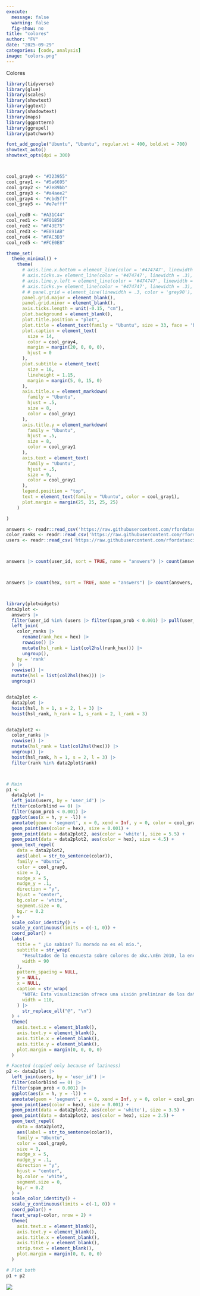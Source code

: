 ```yaml
---
execute:
  message: false
  warning: false
  fig-show: no
title: "colores"
author: "FV"
date: "2025-09-29"
categories: [code, analysis]
image: "colors.png"
---
```


Colores

```r

library(tidyverse)
library(glue)
library(scales)
library(showtext)
library(ggtext)
library(shadowtext)
library(maps)
library(ggpattern)
library(ggrepel)
library(patchwork)

font_add_google("Ubuntu", "Ubuntu", regular.wt = 400, bold.wt = 700)
showtext_auto()
showtext_opts(dpi = 300)



cool_gray0 <- "#323955"
cool_gray1 <- "#5a6695"
cool_gray2 <- "#7e89bb"
cool_gray3 <- "#a4aee2"
cool_gray4 <- "#cbd5ff"
cool_gray5 <- "#e7efff"

cool_red0 <- "#A31C44"
cool_red1 <- "#F01B5B"
cool_red2 <- "#F43E75"
cool_red3 <- "#E891AB"
cool_red4 <- "#FAC3D3"
cool_red5 <- "#FCE0E8"

theme_set(
  theme_minimal() +
    theme(
      # axis.line.x.bottom = element_line(color = '#474747', linewidth = .3),
      # axis.ticks.x= element_line(color = '#474747', linewidth = .3),
      # axis.line.y.left = element_line(color = '#474747', linewidth = .3),
      # axis.ticks.y= element_line(color = '#474747', linewidth = .3),
      # # panel.grid = element_line(linewidth = .3, color = 'grey90'),
      panel.grid.major = element_blank(),
      panel.grid.minor = element_blank(),
      axis.ticks.length = unit(-0.15, "cm"),
      plot.background = element_blank(),
      plot.title.position = "plot",
      plot.title = element_text(family = "Ubuntu", size = 33, face = 'bold'),
      plot.caption = element_text(
        size = 14,
        color = cool_gray4,
        margin = margin(20, 0, 0, 0),
        hjust = 0
      ),
      plot.subtitle = element_text(
        size = 16,
        lineheight = 1.15,
        margin = margin(5, 0, 15, 0)
      ),
      axis.title.x = element_markdown(
        family = "Ubuntu",
        hjust = .5,
        size = 8,
        color = cool_gray1
      ),
      axis.title.y = element_markdown(
        family = "Ubuntu",
        hjust = .5,
        size = 8,
        color = cool_gray1
      ),
      axis.text = element_text(
        family = "Ubuntu",
        hjust = .5,
        size = 9,
        color = cool_gray1
      ),
      legend.position = "top",
      text = element_text(family = "Ubuntu", color = cool_gray1),
      plot.margin = margin(25, 25, 25, 25)
    )

)

answers <- readr::read_csv('https://raw.githubusercontent.com/rfordatascience/tidytuesday/main/data/2025/2025-07-08/answers.csv')
color_ranks <- readr::read_csv('https://raw.githubusercontent.com/rfordatascience/tidytuesday/main/data/2025/2025-07-08/color_ranks.csv')
users <- readr::read_csv('https://raw.githubusercontent.com/rfordatascience/tidytuesday/main/data/2025/2025-07-08/users.csv')



answers |> count(user_id, sort = TRUE, name = "answers") |> count(answers, sort = TRUE)



answers |> count(hex, sort = TRUE, name = "answers") |> count(answers, sort = TRUE)



library(plotwidgets)
data2plot <-
  answers |>
  filter(user_id %in% (users |> filter(spam_prob < 0.001) |> pull(user_id))) |>
  left_join(
    color_ranks |>
      rename(rank_hex = hex) |>
      rowwise() |>
      mutate(hsl_rank = list(col2hsl(rank_hex))) |>
      ungroup(),
    by = 'rank'
  ) |>
  rowwise() |>
  mutate(hsl = list(col2hsl(hex))) |>
  ungroup()


data2plot <-
  data2plot |>
  hoist(hsl, h = 1, s = 2, l = 3) |>
  hoist(hsl_rank, h_rank = 1, s_rank = 2, l_rank = 3)


data2plot2 <-
  color_ranks |>
  rowwise() |>
  mutate(hsl_rank = list(col2hsl(hex))) |>
  ungroup() |>
  hoist(hsl_rank, h = 1, s = 2, l = 3) |>
  filter(rank %in% data2plot$rank)



# Main
p1 <-
  data2plot |>
  left_join(users, by = 'user_id') |>
  filter(colorblind == 0) |>
  filter(spam_prob < 0.001) |>
  ggplot(aes(x = h, y = -l)) +
  annotate(geom = 'segment', x = 0, xend = Inf, y = 0, color = cool_gray5) +
  geom_point(aes(color = hex), size = 0.001) +
  geom_point(data = data2plot2, aes(color = 'white'), size = 5.5) +
  geom_point(data = data2plot2, aes(color = hex), size = 4.5) +
  geom_text_repel(
    data = data2plot2,
    aes(label = str_to_sentence(color)),
    family = "Ubuntu",
    color = cool_gray0,
    size = 3,
    nudge_x = 5,
    nudge_y = .1,
    direction = "y",
    hjust = "center",
    bg.color = 'white',
    segment.size = 0,
    bg.r = 0.2
  ) +
  scale_color_identity() +
  scale_y_continuous(limits = c(-1, 0)) +
  coord_polar() +
  labs(
    title = " ¿Lo sabías? Tu morado no es el mío.",
    subtitle = str_wrap(
      "Resultados de la encuesta sobre colores de xkc.\nEn 2010, la encuesta sobre colores de xkcd pidió a cientos de miles de personas que nombraran los colores que veían, revelando las diferentes formas en que las personas perciben y etiquetan los colores.",
      width = 90
    ),
    pattern_spacing = NULL,
    y = NULL,
    x = NULL,
    caption = str_wrap(
      "NOTA: Esta visualización ofrece una visión preliminar de los datos y puede que no refleje toda la complejidad de la realidad subyacente. SOURCE #Tidytuesday",
      width = 110,
    ) |>
      str_replace_all("@", "\n")
  ) +
  theme(
    axis.text.x = element_blank(),
    axis.text.y = element_blank(),
    axis.title.x = element_blank(),
    axis.title.y = element_blank(),
    plot.margin = margin(0, 0, 0, 0)
  )

# Faceted (copied only because of laziness)
p2 <- data2plot |>
  left_join(users, by = 'user_id') |>
  filter(colorblind == 0) |>
  filter(spam_prob < 0.001) |>
  ggplot(aes(x = h, y = -l)) +
  annotate(geom = 'segment', x = 0, xend = Inf, y = 0, color = cool_gray5) +
  geom_point(aes(color = hex), size = 0.001) +
  geom_point(data = data2plot2, aes(color = 'white'), size = 3.5) +
  geom_point(data = data2plot2, aes(color = hex), size = 2.5) +
  geom_text_repel(
    data = data2plot2,
    aes(label = str_to_sentence(color)),
    family = "Ubuntu",
    color = cool_gray0,
    size = 3,
    nudge_x = 5,
    nudge_y = .1,
    direction = "y",
    hjust = "center",
    bg.color = 'white',
    segment.size = 0,
    bg.r = 0.2
  ) +
  scale_color_identity() +
  scale_y_continuous(limits = c(-1, 0)) +
  coord_polar() +
  facet_wrap(~color, nrow = 2) +
  theme(
    axis.text.x = element_blank(),
    axis.text.y = element_blank(),
    axis.title.x = element_blank(),
    axis.title.y = element_blank(),
    strip.text = element_blank(),
    plot.margin = margin(0, 0, 0, 0)
  )

# Plot both
p1 + p2


```

![](colors.png)
